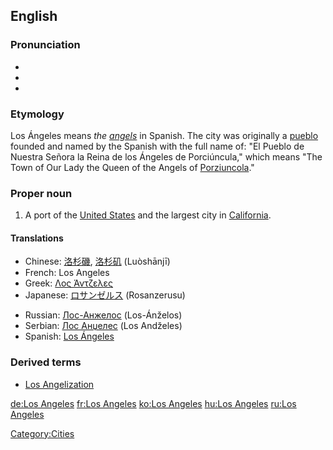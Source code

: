 {{wikipedia}}
==English==

===Pronunciation===
*{{audio|En-ca-Los_Angeles.ogg|Audio (CA)}}
* {{audio|en-uk-Los Angeles.ogg|Audio (UK)}}
*{{audio|en-us-Los_Angeles.ogg|Audio (US)}}

===Etymology===
Los Ángeles means ''the [[angels]]'' in Spanish. The city was originally a [[pueblo]] founded and named by the Spanish with the full name of: "El Pueblo de Nuestra Señora la Reina de los Ángeles de Porciúncula," which means "The Town of Our Lady the Queen of the Angels of [[w:Porziuncola|Porziuncola]]."

===Proper noun===
{{en-proper noun|sg=[[los|Los]] [[angeles|Angeles]]}}

# A port of the [[United States]] and the largest city in [[California]].

====Translations====
{{top}}
*Chinese: [[洛杉磯]], [[洛杉矶]] (Luòshānjī)
*French: Los Angeles
*Greek: [[Λος Άντζελες]]
*Japanese: [[ロサンゼルス]] (Rosanzerusu)
{{mid}}
*Russian: [[Лос-Анжелос]] (Los-Ánželos) {{m|s}}
*Serbian: [[Лос Анџелес]] (Los Andželes) {{m|s}}
*Spanish: [[Los Ángeles]] {{m|s}}
{{bottom}}

===Derived terms===
* [[Los Angelization]]

[[Category:Cities]]

[[de:Los Angeles]]
[[fr:Los Angeles]]
[[ko:Los Angeles]]
[[hu:Los Angeles]]
[[ru:Los Angeles]]